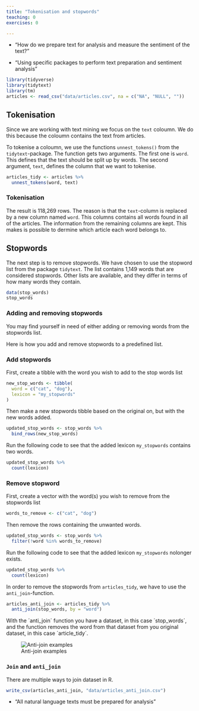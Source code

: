 ```yaml
---
title: "Tokenisation and stopwords"
teaching: 0
exercises: 0

---
```


:::::::::::::::::::::::::::::::::::::: questions 

- "How do we prepare text for analysis and measure the sentiment of the text?"

::::::::::::::::::::::::::::::::::::::::::::::::

::::::::::::::::::::::::::::::::::::: objectives

- "Using specific packages to perform text preparation and sentiment analysis"
::::::::::::::::::::::::::::::::::::::::::::::::

```r
library(tidyverse)
library(tidytext)
library(tm)
articles <- read_csv("data/articles.csv", na = c("NA", "NULL", ""))
```

## Tokenisation
Since we are working with text mining we focus on the `text` coloumn. We do this because the coloumn contains the text from articles.

To tokenise a coloumn, we use the functions `unnest_tokens()` from the `tidytext`-package. The function gets two arguments. The first one is `word`. This defines that the text should be split up by words. The second argument, `text`, defines the column that we want to tokenise.

```r
articles_tidy <- articles %>% 
  unnest_tokens(word, text)
```

:::: callout

### Tokenisation

The result is 118,269 rows. The reason is that the `text`-column is replaced by a new column named `word`. This columns contains all words found in all of the articles. The information from the remaining columns are kept. This makes is possible to dermine which article each word belongs to.

::::::

## Stopwords
The next step is to remove stopwords. We have chosen to use the stopword list from the package `tidytext`. The list contains 1,149 words that are considered stopwords. Other lists are available, and they differ in terms of how many words they contain.

```r
data(stop_words)
stop_words
```

::::::::::::::::::::::::::::::::::::::: discussion

### Adding and removing stopwords

You may find yourself in need of either adding or removing words from the stopwords list.

Here is how you add and remove stopwords to a predefined list.

::::::

:::::::::::::::: solution

### Add stopwords
First, create a tibble with the word you wish to add to the stop words list

```r
new_stop_words <- tibble(
  word = c("cat", "dog"),
  lexicon = "my_stopwords"
)
```

Then make a new stopwords tibble based on the original on, but with the new words added.

```r
updated_stop_words <- stop_words %>%
  bind_rows(new_stop_words)
```

Run the following code to see that the added lexicon `my_stopwords` contains two words.
```r
updated_stop_words %>% 
  count(lexicon)
```

:::::::::::::::

:::::::::::::::: solution

### Remove stopword
First,  create a vector with the word(s) you wish to remove from the stopwords list
 
```r
words_to_remove <- c("cat", "dog")
```

Then remove the rows containing the unwanted words.
```r
updated_stop_words <- stop_words %>%
  filter(!word %in% words_to_remove)
```

Run the following code to see that the added lexicon `my_stopwords` nolonger exists.
```r
updated_stop_words %>% 
  count(lexicon)
```

::::::::::::::::



In order to remove the stopwords from `articles_tidy`, we have to use the `anti_join`-function. 

```r
articles_anti_join <- articles_tidy %>% 
  anti_join(stop_words, by = "word")
```

With the ´anti_join´ function you have a dataset, in this case ´stop_words´, and the function removes the word from that dataset from you original dataset, in this case ´article_tidy´.

![Anti-join examples](./fig/Venn_anti_join.jpg)



:::: callout

### `Join` and `anti_join`

There are multiple ways to join dataset in R. 


::::::

```r
write_csv(articles_anti_join, "data/articles_anti_join.csv")
```

::::::::::::::::::::::::::::::::::::: keypoints 

- "All natural language texts must be prepared for analysis"

::::::::::::::::::::::::::::::::::::::::::::::::
